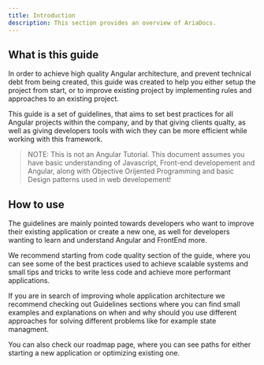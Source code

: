 ```yaml
---
title: Introduction
description: This section provides an overview of AriaDocs.
---
```

## What is this guide

In order to achieve high quality Angular architecture, and prevent technical debt from being created, this guide was created to help you either setup the project from start, or to improve existing project by implementing rules and approaches to an existing project.

This guide is a set of guidelines, that aims to set best practices for all Angular projects within the company, and by that giving clients qualty, as well as giving developers tools with wich they can be more efficient while working with this framework.

> NOTE: This is not an Angular Tutorial. This document assumes you have basic understanding of Javascript, Front-end developement and Angular, along with Objective Orijented Programming and basic Design patterns used in web developement!

## How to use

The guidelines are mainly pointed towards developers who want to improve their existing application or create a new one, as well for developers wanting to learn and understand Angular and FrontEnd more.

We recommend starting from code quality section of the guide, where you can see some of the best practices used to achieve scalable systems and small tips and tricks to write less code and achieve more performant applications.

If you are in search of improving whole application architecture we recommend checking out Guidelines sections where you can find small examples and explanations on when and why should you use different approaches for solving different problems like for example state managment.

You can also check our roadmap page, where you can see paths for either starting a new application or optimizing existing one.
